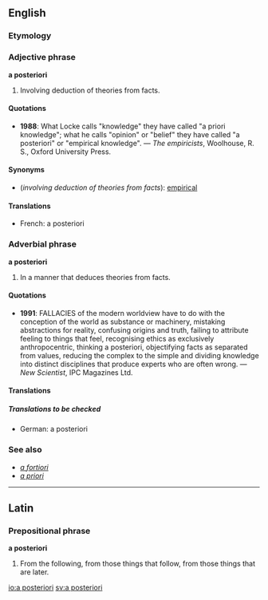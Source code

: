 ==English==
===Etymology===
{{L.}}

===Adjective phrase===
'''a posteriori'''

#{{logic}} Involving deduction of theories from facts.

====Quotations====
*'''1988''': What Locke calls "knowledge" they have called "a priori knowledge"; what he calls "opinion" or "belief" they have called "a posteriori" or "empirical knowledge". &mdash; ''The empiricists'', Woolhouse, R. S., Oxford University Press.

====Synonyms====
*(''involving deduction of theories from facts''): [[empirical]]

==== Translations ====

{{top}}
*French: a posteriori
{{mid}}
{{bottom}}

===Adverbial phrase===
'''a posteriori'''

#{{logic}} In a manner that deduces theories from facts.

====Quotations====
*'''1991''': FALLACIES of the modern worldview have to do with the conception of the world as substance or machinery, mistaking abstractions for reality, confusing origins and truth, failing to attribute feeling to things that feel, recognising ethics as exclusively anthropocentric, thinking a posteriori, objectifying facts as separated from values, reducing the complex to the simple and dividing knowledge into distinct disciplines that produce experts who are often wrong. &mdash; ''New Scientist'', IPC Magazines Ltd.

==== Translations ====

{{top}}
{{mid}}
{{bottom}}

=====Translations to be checked=====
<!--Remove this section once all of the translations below have been moved into the tables above.-->
{{checktrans}}

*German: a posteriori

===See also===
*''[[a fortiori]]''
*''[[a priori]]''

----

== Latin ==
===Prepositional phrase ===

'''a posteriori'''

#From the following, from those things that follow, from those things that are later.

[[io:a posteriori]]
[[sv:a posteriori]]